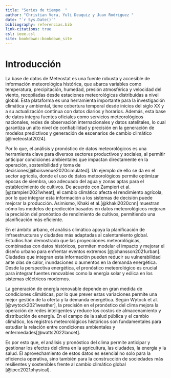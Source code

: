 ```yaml
--- 
title: "Series de tiempo  "
author: "Christian Vera, Yuli Deaquiz y Juan Rodriguez "
date: "`r Sys.Date()`"
bibliography: referencias.bib
link-citations: true
csl: ieee.csl
site: bookdown::bookdown_site
---
```


# Introducción

La base de datos de Meteostat es una fuente robusta y accesible de información meteorológica histórica, que abarca variables como temperatura, precipitación, humedad, presión atmosférica y velocidad del viento, recopiladas desde estaciones meteorológicas distribuidas a nivel global. Esta plataforma es una herramienta importante para la investigación climática y ambiental, tiene cobertura temporal desde inicios del siglo XX y a su actualización continua con datos diarios y horarios. Además, esta base de datos integra fuentes oficiales como servicios meteorológicos nacionales, redes de observación internacionales y datos satelitales, lo cual garantiza un alto nivel de confiabilidad y precisión en la generación de modelos predictivos y generación de escenarios de cambio climático [@meteostat2024].

Por lo que, el análisis y pronóstico de datos meteorológicos es una herramienta clave para diversos sectores productivos y sociales, al permitir anticipar condiciones ambientales que impactan directamente en la operación, sostenibilidad y toma de decisiones[@boisvenue2020simulated]. Un ejemplo de ello se da en el sector agrícola, donde el uso de datos meteorológicos permite optimizar épocas de siembra, uso adecuado del agua y zonas aptas para el establecimiento de cultivos. De acuerdo con Zampieri et al.[@zampieri2021wheat], el cambio climático afecta el rendimiento agrícola, por lo que integrar esta información a los sistemas de decisión puede mejorar la producción. Asimismo, Khaki et al.[@khaki2020cnn] muestran cómo los modelos de predicción basados en datos meteorológicos mejoran la precisión del pronóstico de rendimiento de cultivos, permitiendo una planificación más eficiente.

En el ámbito urbano, el análisis climático apoya la planificación de infraestructuras y ciudades más adaptadas al calentamiento global. Estudios han demostrado que las proyecciones meteorológicas, combinadas con datos históricos, permiten modelar el impacto y mejorar el diseño urbano para enfrentar eventos extremos [@johansson2021urban]. Ciudades que integran esta información pueden reducir su vulnerabilidad ante olas de calor, inundaciones o aumentos en la demanda energética. Desde la perspectiva energética, el pronóstico meteorológico es crucial para integrar fuentes renovables como la energía solar y eólica en los sistemas eléctricos modernos.

La generación de energía renovable depende en gran medida de condiciones climáticas, por lo que prever estas variaciones permite una mejor gestión de la oferta y la demanda energética. Según Wytock et al.[@wytock2021weather], la precisión en el pronóstico del clima mejora la operación de redes inteligentes y reduce los costos de almacenamiento y distribución de energía. En el campo de la salud pública y el cambio climático, los registros meteorológicos históricos son fundamentales para estudiar la relación entre condiciones ambientales y enfermedades[@watts2022lancet].

Es por esto que, el análisis y pronóstico del clima permite anticipar y gestionar los efectos del clima en la agricultura, las ciudades, la energía y la salud. El aprovechamiento de estos datos es esencial no solo para la eficiencia operativa, sino también para la construcción de sociedades más resilientes y sostenibles frente al cambio climático global [@ipcc2021physical].